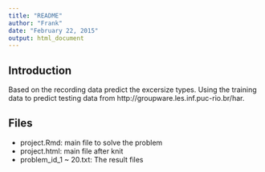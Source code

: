 ```yaml
---
title: "README"
author: "Frank"
date: "February 22, 2015"
output: html_document
---
```


## Introduction 
Based on the recording data predict the excersize types. Using the training data to predict testing data from http://groupware.les.inf.puc-rio.br/har. 

## Files
+ project.Rmd: main file to solve the problem
+ project.html: main file after knit
+ problem_id_1 ~ 20.txt: The result files